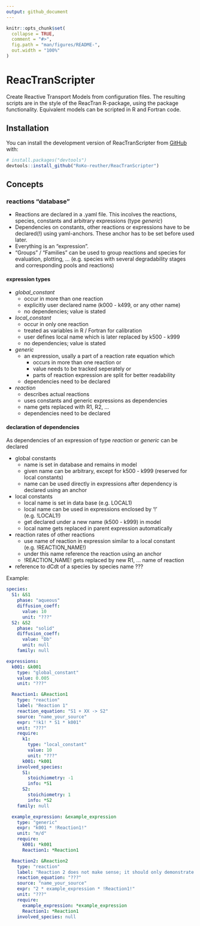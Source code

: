```yaml
---
output: github_document
---
```


<!-- README.md is generated from README.Rmd. Please edit that file -->

```r
knitr::opts_chunk$set(
  collapse = TRUE,
  comment = "#>",
  fig.path = "man/figures/README-",
  out.width = "100%"
)
```

# ReacTranScripter

<!-- badges: start -->
<!-- badges: end -->

Create Reactive Transport Models from configuration files.
The resulting scripts are in the style of the ReacTran R-package, using the package functionality.
Equivalent models can be scripted in R and Fortran code.

## Installation

You can install the development version of ReacTranScripter from [GitHub](https://github.com/) with:

``` r
# install.packages("devtools")
devtools::install_github("RoKo-reuther/ReacTranScripter")
```

## Concepts

### reactions "database"

- Reactions are declared in a .yaml file. This incolves the reactions, species, constants and arbitrary expressions (type *generic*)
- Dependencies on constants,  other reactions or expressions have to be declared(!) using yaml-anchors.
  These anchor has to be set before used later.
- Everything is an "expression".
- "Groups" / "Families" can be used to group reactions and species for evaluation, plotting, ...
  (e.g. species with several degradability stages and corresponding pools and reactions)

#### expression types
  
- *global_constant*
  - occur in more than one reaction
  - explicitly user declared name (k000 - k499, or any other name)
  - no dependencies; value is stated
- *local_constant*
  - occur in only one reaction
  - treated as variables in R / Fortran for calibration
  - user defines local name which is later replaced by k500 - k999
  - no dependencies; value is stated
- *generic*
  - an expression, usally a part of a reaction rate equation which
    - occurs in more than one reaction or
    - value needs to be tracked seperately or
    - parts of reaction expression are split for better readability
  - dependencies need to be declared
- *reaction*
  - describes actual reactions
  - uses constants and generic expressions as dependencies
  - name gets replaced with R1, R2, ...
  - dependencies need to be declared

#### declaration of dependencies

As dependencies of an expression of type *reaction* or *generic* can be declared

- global constants
  - name is set in database and remains in model
  - given name can be arbitrary, except for k500 - k999 (reserved for local constants)
  - name can be used directly in expressions after dependency is declared using an anchor
- local constants
  - local name is set in data base (e.g. LOCAL1)
  - local name can be used in expressions enclosed by '!' (e.g. !LOCAL1!)
  - get declared under a new name (k500 - k999) in model
  - local name gets replaced in parent expression automatically
- reaction rates of other reactions
  - use name of reaction in expression similar to a local constant (e.g. !REACTION_NAME!)
  - under this name reference the reaction using an anchor
  - !REACTION_NAME! gets replaced by new R1, ... name of reaction
- reference to dCdt of a species by species name ???

Example:

```yaml
species:
  S1: &S1
    phase: "aqueous"
    diffusion_coeff:
      value: 10
      unit: "???"
  S2: &S2
    phase: "solid"
    diffusion_coeff:
      value: "Db"
      unit: null
    family: null

expressions:
  k001: &k001
    type: "global_constant"
    value: 0.005
    unit: "???"

  Reaction1: &Reaction1
    type: "reaction"
    label: "Reaction 1"
    reaction_equation: "S1 + XX -> S2"
    source: "name_your_source"
    expr: "!k1! * S1 * k001"
    unit: "???"
    require:
      k1:
        type: "local_constant"
        value: 10
        unit: "???"
      k001: *k001
    involved_species:
      S1:
        stoichiometry: -1
        info: *S1
      S2:
        stoichiometry: 1
        info: *S2
    family: null

  example_expression: &example_expression
    type: "generic"
    expr: "k001 * !Reaction1!"
    unit: "m/d"
    require:
      k001: *k001
      Reaction1: *Reaction1

  Reaction2: &Reaction2
    type: "reaction"
    label: "Reaction 2 does not make sense; it should only demonstrate the use of an expression in a reaction"
    reaction_equation: "???"
    source: "name_your_source"
    expr: "2 * example_expression * !Reaction1!"
    unit: "???"
    require:
      example_expression: *example_expression
      Reaction1: *Reaction1
    involved_species: null
```